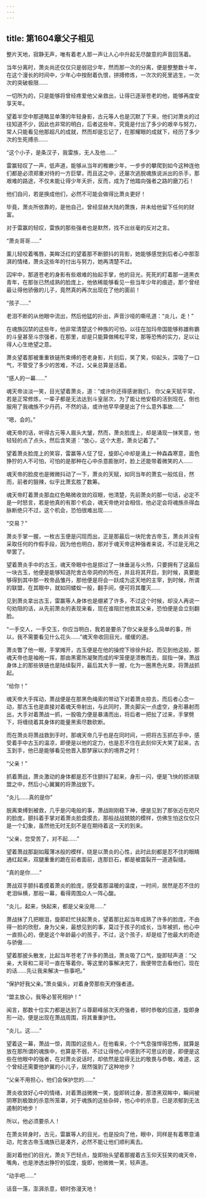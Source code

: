 ```yaml
---
---
---
```

title: 第1604章父子相见
---



整片天地，寂静无声，唯有着老人那一声让人心中升起无尽酸意的声音回荡着。

当年分离时，萧炎尚还仅仅只是弱冠少年，然而那一次的分离，便是整整数十年，在这个漫长的时间中，少年心中按耐着仇恨，拼搏修炼，一次次的死里逃生，一次次的突破极限……

一切所为的，只是能够将曾经疼爱他父亲救出，让得已逐渐苍老的他，能够再度安享天年。

望着半空中那道略显单薄的年轻身影，古元等人也是沉默了下来，他们对萧炎的过往知道不少，因此也非常的明白，后者这些年，究竟是付出了多少的艰辛与努力，常人只能看见他那超凡的成就，然而却是忘记了，在那耀眼的成就下，经历了多少次的生死搏杀……

“这个小子，是条汉子，我雷族，无人及他……”

雷赢轻叹了一声，低声道，能够从当年的稚嫩少年，一步步的攀爬到如今这种连他们都是必须郑重对待的一方巨擘，而且这之中，还屡次逃脱魂族说派出的杀手，那艰难的路途，不仅未能让得少年夭折，反而，成为了他踏向强者之路的磨刀石！

他们自问，若是换成他们，必然不可能会做得比萧炎更好！

毕竟，萧炎所依靠的，是他自己，曾经显赫大陆的萧族，并未给他留下任何的财富。

对于雷赢的轻叹，雷族的那些强者也是默然，找不出丝毫的反对之言。

“萧炎哥哥……”

薰儿轻咬着嘴唇，美眸泛红的望着那不断颤抖的背影，她能够感觉到后者心中那澎湃的情绪，萧炎这些年的付出与努力，她再清楚不过。

囚牢中，那道苍老的身影有些艰难的抬起手掌，他的目光，死死的盯着那一道黑衣青年，在那张已然成熟的脸庞上，他依稀能够看见一些当年少年的痕迹，那个曾经最让得他骄傲的儿子，竟然真的再次出现在了他的面前！

“孩子……”

老泪不断的从他眼中流出，然后他猛的扑出，声音沙哑的嘶吼道：“炎儿，走！”

在魂族囚禁的这些年，他非常清楚这个种族的可怕，以往在加玛帝国能够称雄称霸的斗皇甚至斗宗强者，在那里，却是只能算做稀松平常，那等恐怖的实力，足以让得人心生绝望之意。

萧炎望着那被重重铁链所束缚的苍老身影，片刻后，笑了笑，仰起头，深吸了一口气，不管受了多少的苦难，不过，父亲总算是活着。

“感人的一幕……”

魂天帝淡淡一笑，目光望着萧炎，道：“或许你还得感谢我们， 你父亲天赋平常，若是正常修炼，一辈子都是无法达到斗皇层次，为了能让他安稳的活到现在，倒也服用了我魂族不少丹药，不然的话，或许他早早便是出了什么意外事故……”

“嗯，会的。”

魂天帝的话，听得古元等人眉头大皱，然而，萧炎脸庞上，却是涌现一抹笑意，他轻轻的点了点头，然后含笑道：“放心，这个大恩，萧炎记着了。”

望着萧炎脸庞上的笑容，雷赢等人怔了怔，旋即心中却是涌上一种森森寒意，面色狰狞的人不可怕，可怕的是那种在心中杀意膨胀时，脸上还能带着微笑的人……

魂天帝的脸皮也是微微抖动了一下，萧炎的天赋，如同当年的萧玄一般炫目，然而，前者的狠辣，似乎比萧玄胜了数筹。

魂天帝盯着萧炎那血红色略微收敛的双眼，他清楚，先前萧炎的那一句话，必定不是一时怒言，若是他真的有那个机会，魂天帝绝对会相信，他必定会将魂族杀得血脉断绝只不过，这个机会，恐怕很难出现……

“交易？”

萧炎手掌一握，一枚古玉便是闪现而出，正是那最后一块陀舍古帝玉，萧炎并没有采取任何的作假手段，因为他也明白，那对于魂天帝这种强者来说，不过是无用之举罢了。

望着萧炎手中的古玉，魂天帝眼中也是掠过了一抹垂涎与火热，只要拥有了这最后一块古玉，他便是能够知道陀舍古帝洞府的所在，并且将其开启，到时候，真要能够得到其中那一枚帝品雏丹，那他便是将会一跃成为这天地的主宰，到时候，所谓的联盟，在其眼中，就如同蝼蚁一般，翻手间，便可将其覆灭……

见到萧炎拿出古玉，雷赢等人身体也是绷紧了许多，不过这个时候，却没人再说一句劝阻的话，从先前萧炎的表现来看，现在谁阻拦他救其父亲，恐怕便是会立刻翻脸。

“一手交人，一手交玉，你应当明白，我若是要杀了你父亲是多么简单的事，所以，我不需要看见什么花头……”魂天帝收回目光，缓缓的道。

萧炎瞥了他一眼，手掌摊开，古玉便是在他的操控下徐徐升起，而见到他这般，那魂天帝也是袖袍一挥，那由黑雾所凝聚而成的牢笼便是溃散而去，屈指一弹，萧战身体上的那些铁链也是陆续裂开，最后其大手一握，化为一圈黑色光束，将萧战抓起。

“给你！”

魂天帝大手挥动，萧战便是在那黑色绳索的带动下对着萧炎掠去，而后者心念一动，那古玉也是直接对着魂天帝射出，与此同时，萧炎脚尖一点虚空，身形暴射而出，大手对着萧战一抓，一股吸力便是暴涌而出，将后者一把扯了过来，手掌劈下，将缠绕着其身体的能量黑索尽数砍断。

而在萧炎将萧战救到手时，那魂天帝几乎也是在同时间，一把将古玉抓在手中，感受着手中古玉的温凉，即便是以他的定力，也是忍不住在此刻仰天大笑了起来，古玉到手，他已是能够看见他晋入那梦寐以求的境界之时！

“父亲！”

抓着萧战，萧炎激动的身体都是忍不住颤抖了起来，身形一闪，便是飞快的掠进联盟之中，然后小心翼翼的将萧战放下。

“炎儿……真的是你”

脱离束缚到被救，几乎是闪电般的事，萧战刚刚稳下神，便是见到了那张近在咫尺的脸庞，颤抖着手掌对着萧炎脸盘摸去，那般战战兢兢的模样，仿佛生怕这仅仅只是一个幻象，虽然他无时无刻不是在期待着这一天的到来。

“父亲，您受苦了，对不起……”

望着萧战那副如履薄冰般的模样，绕是以萧炎的心性，此时此刻都是忍不住的眼睛通红起来，双腿重重的跪在前者面前，连那巨石，都是被震裂开一道道裂缝。

“真的是你……”

萧战双手颤抖着摸着萧炎的脸庞，感受着那温暖的温度，一时间，居然是忍不住的老泪纵横，那般一幕，看得周围众人一阵心酸。

“炎儿，起来，快起来，都是父亲没用……”

萧战抹了几把眼泪，旋即赶忙扶起萧炎，望着那比起当年成熟了许多的脸庞，不由得一脸的欣慰，身为父亲，最想见到的事，莫过于孩子的成长，当年被抓，他心中一直担心的，便是这个年龄最小的孩子，不过，这个孩子，却是给了他最大的奇迹与骄傲……

望着那披头散发，比起当年苍老了许多的萧战，萧炎吸了口气，旋即轻声道：“父亲，大哥和二哥可一直在等着你，等这里的事解决完了，我便带您去看他们，现在的话……先让我来解决一些事吧。”

“保护好我父亲。”萧炎偏头，对着身旁那些天府强者道。

“盟主放心，我等必誓死相护！”

闻言，那数十位实力都是达到了斗尊巅峰层次天府强者，顿时恭敬的应道，旋即身形一动，便是出现在萧战周围，将其重重护住。

“炎儿，这……”

望着这一幕，萧战一惊，周围的这些人，在他看来，个个气息强悍得恐怖，就算是放在那所谓的魂族中，也算是不弱，不过让得他心中感到不可思议的是，即便是这些在他眼中的强者，在对萧炎说话时，却依然是显得无比的敬畏与恭敬，难道，这个曾经还需要他护翼的小儿子，居然强到了这种地步？

“父亲不用担心，他们会保护您的……”

萧炎收敛好心中的情绪，对着萧战微微一笑，旋即转过身，那漆黑双眸中，瞬间被阴寒到极致的杀意所笼罩，对于魂族的这些杂碎，他心中的杀意，已是浓郁到无法遏制的地步！

所以，他必须要杀人！

在萧炎转身时，古元，雷赢等人的目光，也是投向了他，眼中，同样是有着寒意涌动，陀舍古帝玉魂族已是凑齐，必然不能让他们顺利离去。

面对着他们的目光，萧炎下巴轻点，旋即抬头望着那握着古玉仰天狂笑的魂天帝，嘴角，也是渗透出狰狞的弧度，旋即，他微微一笑，轻声道。

“动手吧……”

话音一落，澎湃杀意，顿时弥漫天地！